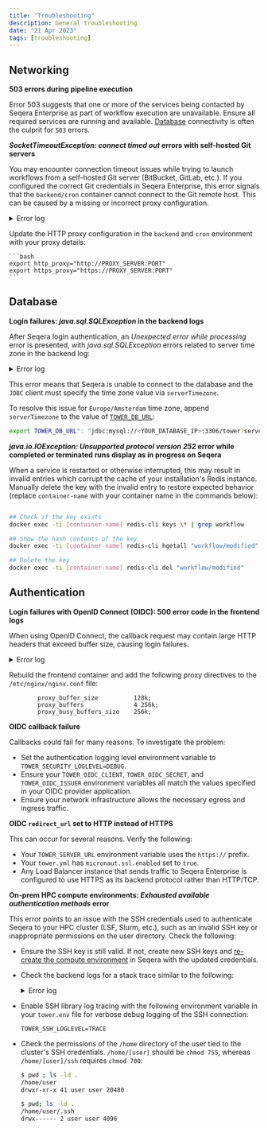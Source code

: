 ```yaml
---
title: "Troubleshooting"
description: General troubleshooting
date: "21 Apr 2023"
tags: [troubleshooting]
---
```


## Networking

**503 errors during pipeline execution**

Error 503 suggests that one or more of the services being contacted by Seqera Enterprise as part of workflow execution are unavailable. Ensure all required services are running and available. [Database](./configuration/overview.mdx#tower-and-redis-databases) connectivity is often the culprit for `503` errors.

**_SocketTimeoutException: connect timed out_ errors with self-hosted Git servers**

You may encounter connection timeout issues while trying to launch workflows from a self-hosted Git server (BitBucket, GitLab, etc.). If you configured the correct Git credentials in Seqera Enterprise, this error signals that the `backend/cron` container cannot connect to the Git remote host. This can be caused by a missing or incorrect proxy configuration.

  <details>
    <summary>Error log</summary>

```bash

ERROR i.s.t.c.GlobalErrorController - Unexpected error while processing - Error ID: 6h3HBUkaPe03vgzoDPc5HO
java.net.SocketTimeoutException: connect timed out
        at java.base/java.net.PlainSocketImpl.socketConnect(Native Method)
        at java.base/java.net.AbstractPlainSocketImpl.doConnect(AbstractPlainSocketImpl.java:399)
        at java.base/java.net.AbstractPlainSocketImpl.connectToAddress(AbstractPlainSocketImpl.java:242)
        at java.base/java.net.AbstractPlainSocketImpl.connect(AbstractPlainSocketImpl.java:224)
        at java.base/java.net.SocksSocketImpl.connect(SocksSocketImpl.java:392)
        at java.base/java.net.Socket.connect(Socket.java:609)
        at java.base/sun.security.ssl.SSLSocketImpl.connect(SSLSocketImpl.java:289)
        at java.base/sun.net.NetworkClient.doConnect(NetworkClient.java:177)
        at java.base/sun.net.www.http.HttpClient.openServer(HttpClient.java:474)
        at java.base/sun.net.www.http.HttpClient.openServer(HttpClient.java:569)
        at java.base/sun.net.www.protocol.https.HttpsClient.<init>(HttpsClient.java:265)
        at java.base/sun.net.www.protocol.https.HttpsClient.New(HttpsClient.java:372)
        at java.base/sun.net.www.protocol.https.AbstractDelegateHttpsURLConnection.getNewHttpClient(AbstractDelegateHttpsURLConnection.java:203)
        at java.base/sun.net.www.protocol.http.HttpURLConnection.plainConnect0(HttpURLConnection.java:1187)
        at java.base/sun.net.www.protocol.http.HttpURLConnection.plainConnect(HttpURLConnection.java:1081)
        at java.base/sun.net.www.protocol.https.AbstractDelegateHttpsURLConnection.connect(AbstractDelegateHttpsURLConnection.java:189)
        at java.base/sun.net.www.protocol.http.HttpURLConnection.getInputStream0(HttpURLConnection.java:1592)
        at java.base/sun.net.www.protocol.http.HttpURLConnection.getInputStream(HttpURLConnection.java:1520)
        at java.base/java.net.HttpURLConnection.getResponseCode(HttpURLConnection.java:527)
        at java.base/sun.net.www.protocol.https.HttpsURLConnectionImpl.getResponseCode(HttpsURLConnectionImpl.java:334)
        at nextflow.scm.RepositoryProvider.checkResponse(RepositoryProvider.groovy:167)
        at nextflow.scm.RepositoryProvider.invoke(RepositoryProvider.groovy:136)
        at nextflow.scm.RepositoryProvider.memoizedMethodPriv$invokeAndParseResponseString(RepositoryProvider.groovy:218)
        at java.base/jdk.internal.reflect.NativeMethodAccessorImpl.invoke0(Native Method)
        at java.base/jdk.internal.reflect.NativeMethodAccessorImpl.invoke(NativeMethodAccessorImpl.java:62)
        at java.base/jdk.internal.reflect.DelegatingMethodAccessorImpl.invoke(DelegatingMethodAccessorImpl.java:43)
        at java.base/java.lang.reflect.Method.invoke(Method.java:566)
        at org.codehaus.groovy.reflection.CachedMethod.invoke(CachedMethod.java:107)
        at groovy.lang.MetaMethod.doMethodInvoke(MetaMethod.java:323)
        at groovy.lang.MetaClassImpl.invokeMethod(MetaClassImpl.java:1259)
        at groovy.lang.MetaClassImpl.invokeMethod(MetaClassImpl.java:1026)
        at org.codehaus.groovy.runtime.InvokerHelper.invokePogoMethod(InvokerHelper.java:1029)
        at org.codehaus.groovy.runtime.InvokerHelper.invokeMethod(InvokerHelper.java:1012)
        at org.codehaus.groovy.runtime.InvokerHelper.invokeMethodSafe(InvokerHelper.java:101)
        at nextflow.scm.RepositoryProvider$_closure2.doCall(RepositoryProvider.groovy)
        at java.base/jdk.internal.reflect.NativeMethodAccessorImpl.invoke0(Native Method)
        at java.base/jdk.internal.reflect.NativeMethodAccessorImpl.invoke(NativeMethodAccessorImpl.java:62)
        at java.base/jdk.internal.reflect.DelegatingMethodAccessorImpl.invoke(DelegatingMethodAccessorImpl.java:43)
        at java.base/java.lang.reflect.Method.invoke(Method.java:566)
        at org.codehaus.groovy.reflection.CachedMethod.invoke(CachedMethod.java:107)
        at groovy.lang.MetaMethod.doMethodInvoke(MetaMethod.java:323)
        at org.codehaus.groovy.runtime.metaclass.ClosureMetaClass.invokeMethod(ClosureMetaClass.java:263)
        at groovy.lang.MetaClassImpl.invokeMethod(MetaClassImpl.java:1026)
        at groovy.lang.Closure.call(Closure.java:412)
        at org.codehaus.groovy.runtime.memoize.Memoize$MemoizeFunction.lambda$call$0(Memoize.java:137)
        at org.codehaus.groovy.runtime.memoize.ConcurrentCommonCache.getAndPut(ConcurrentCommonCache.java:137)
        at org.codehaus.groovy.runtime.memoize.ConcurrentCommonCache.getAndPut(ConcurrentCommonCache.java:113)
        at org.codehaus.groovy.runtime.memoize.Memoize$MemoizeFunction.call(Memoize.java:136)
        at groovy.lang.Closure.call(Closure.java:428)
        at nextflow.scm.RepositoryProvider.invokeAndParseResponse(RepositoryProvider.groovy)
        at java.base/jdk.internal.reflect.NativeMethodAccessorImpl.invoke0(Native Method)
        at java.base/jdk.internal.reflect.NativeMethodAccessorImpl.invoke(NativeMethodAccessorImpl.java:62)
        at java.base/jdk.internal.reflect.DelegatingMethodAccessorImpl.invoke(DelegatingMethodAccessorImpl.java:43)
        at java.base/java.lang.reflect.Method.invoke(Method.java:566)
        at org.codehaus.groovy.runtime.callsite.PlainObjectMetaMethodSite.doInvoke(PlainObjectMetaMethodSite.java:43)
        at org.codehaus.groovy.runtime.callsite.PogoMetaMethodSite$PogoCachedMethodSiteNoUnwrapNoCoerce.invoke(PogoMetaMethodSite.java:193)
        at org.codehaus.groovy.runtime.callsite.PogoMetaMethodSite.callCurrent(PogoMetaMethodSite.java:61)
        at org.codehaus.groovy.runtime.callsite.AbstractCallSite.callCurrent(AbstractCallSite.java:185)
        at nextflow.scm.BitbucketRepositoryProvider.getCloneUrl(BitbucketRepositoryProvider.groovy:114)
        at nextflow.scm.AssetManager.memoizedMethodPriv$getGitRepositoryUrl(AssetManager.groovy:394)
        at java.base/jdk.internal.reflect.NativeMethodAccessorImpl.invoke0(Native Method)
        at java.base/jdk.internal.reflect.NativeMethodAccessorImpl.invoke(NativeMethodAccessorImpl.java:62)
        at java.base/jdk.internal.reflect.DelegatingMethodAccessorImpl.invoke(DelegatingMethodAccessorImpl.java:43)
        at java.base/java.lang.reflect.Method.invoke(Method.java:566)
        at org.codehaus.groovy.reflection.CachedMethod.invoke(CachedMethod.java:107)
        at groovy.lang.MetaMethod.doMethodInvoke(MetaMethod.java:323)
        at groovy.lang.MetaClassImpl.invokeMethod(MetaClassImpl.java:1259)
        at groovy.lang.MetaClassImpl.invokeMethod(MetaClassImpl.java:1026)
        at org.codehaus.groovy.runtime.InvokerHelper.invokePogoMethod(InvokerHelper.java:1029)
        at org.codehaus.groovy.runtime.InvokerHelper.invokeMethod(InvokerHelper.java:1012)
        at org.codehaus.groovy.runtime.InvokerHelper.invokeMethodSafe(InvokerHelper.java:101)
        at nextflow.scm.AssetManager$_closure1.doCall(AssetManager.groovy)
        at nextflow.scm.AssetManager$_closure1.doCall(AssetManager.groovy)
        at java.base/jdk.internal.reflect.NativeMethodAccessorImpl.invoke0(Native Method)
        at java.base/jdk.internal.reflect.NativeMethodAccessorImpl.invoke(NativeMethodAccessorImpl.java:62)
        at java.base/jdk.internal.reflect.DelegatingMethodAccessorImpl.invoke(DelegatingMethodAccessorImpl.java:43)
        at java.base/java.lang.reflect.Method.invoke(Method.java:566)
        at org.codehaus.groovy.reflection.CachedMethod.invoke(CachedMethod.java:107)
        at groovy.lang.MetaMethod.doMethodInvoke(MetaMethod.java:323)
        at org.codehaus.groovy.runtime.metaclass.ClosureMetaClass.invokeMethod(ClosureMetaClass.java:263)
        at groovy.lang.MetaClassImpl.invokeMethod(MetaClassImpl.java:1026)
        at groovy.lang.Closure.call(Closure.java:412)
        at org.codehaus.groovy.runtime.memoize.Memoize$MemoizeFunction.lambda$call$0(Memoize.java:137)
        at org.codehaus.groovy.runtime.memoize.ConcurrentCommonCache.getAndPut(ConcurrentCommonCache.java:137)
        at org.codehaus.groovy.runtime.memoize.ConcurrentCommonCache.getAndPut(ConcurrentCommonCache.java:113)
        at org.codehaus.groovy.runtime.memoize.Memoize$MemoizeFunction.call(Memoize.java:136)
        at groovy.lang.Closure.call(Closure.java:406)
        at nextflow.scm.AssetManager.getGitRepositoryUrl(AssetManager.groovy)

```

  </details>

Update the HTTP proxy configuration in the `backend` and `cron` environment with your proxy details:

    ```bash
    export http_proxy="http://PROXY_SERVER:PORT"
    export https_proxy="https://PROXY_SERVER:PORT"
    ```

## Database

**Login failures: _java.sql.SQLException_ in the backend logs**

After Seqera login authentication, an _Unexpected error while processing_ error is presented, with _java.sql.SQLException_ errors related to server time zone in the backend log:

  <details>
    <summary>Error log</summary>

```
io.micronaut.transaction.exceptions.CannotCreateTransactionException: Could not open Hibernate Session for transaction
…
Caused by: org.hibernate.exception.GenericJDBCException: Unable to acquire JDBC Connection
…
java.sql.SQLException: The server time zone value 'CEST' is unrecognized or represents more than one time zone. You must configure either the server or JDBC driver (via the 'serverTimezone' configuration property) to use a more specific time zone value if you want to utilize time zone support.
…
```

  </details>

This error means that Seqera is unable to connect to the database and the `JDBC` client must specify the time zone value via `serverTimezone`.

To resolve this issue for `Europe/Amsterdam` time zone, append `serverTimezone` to the value of [`TOWER_DB_URL`](./configuration/overview.mdx#tower-and-redis-databases):

```bash
export TOWER_DB_URL": "jdbc:mysql://<YOUR_DATABASE_IP>:3306/tower?serverTimezone=Europe/Amsterdam"
```

**_java.io.IOException: Unsupported protocol version 252_ error while completed or terminated runs display as in progress on Seqera**

When a service is restarted or otherwise interrupted, this may result in invalid entries which corrupt the cache of your installation's Redis instance. Manually delete the key with the invalid entry to restore expected behavior (replace `container-name` with your container name in the commands below):

```bash

## Check if the key exists
docker exec -ti [container-name] redis-cli keys \* | grep workflow

## Show the hash contents of the key
docker exec -ti [container-name] redis-cli hgetall "workflow/modified"

## Delete the key
docker exec -ti [container-name] redis-cli del "workflow/modified"
```

## Authentication

**Login failures with OpenID Connect (OIDC): 500 error code in the frontend logs**

When using OpenID Connect, the callback request may contain large HTTP headers that exceed buffer size, causing login failures.

  <details>
    <summary>Error log</summary>

```bash

  *8317 upstream sent too big header while reading response header from upstream, client: 10.170.157.186, server: localhost, request: "GET /oauth/callback

```

  </details>

Rebuild the frontend container and add the following proxy directives to the `/etc/nginx/nginx.conf` file:

```
        proxy_buffer_size          128k;
        proxy_buffers              4 256k;
        proxy_busy_buffers_size    256k;
```

**OIDC callback failure**

Callbacks could fail for many reasons. To investigate the problem:

- Set the authentication logging level environment variable to `TOWER_SECURITY_LOGLEVEL=DEBUG`.
- Ensure your `TOWER_OIDC_CLIENT`, `TOWER_OIDC_SECRET`, and `TOWER_OIDC_ISSUER` environment variables all match the values specified in your OIDC provider application.
- Ensure your network infrastructure allows the necessary egress and ingress traffic.

**OIDC `redirect_url` set to HTTP instead of HTTPS**

This can occur for several reasons. Verify the following:

- Your `TOWER_SERVER_URL` environment variable uses the `https://` prefix.
- Your `tower.yml` has `micronaut.ssl.enabled` set to `true`.
- Any Load Balancer instance that sends traffic to Seqera Enterprise is configured to use HTTPS as its backend protocol rather than HTTP/TCP.

**On-prem HPC compute environments: _Exhausted available authentication methods_ error**

This error points to an issue with the SSH credentials used to authenticate Seqera to your HPC cluster (LSF, Slurm, etc.), such as an invalid SSH key or inappropriate permissions on the user directory. Check the following:

- Ensure the SSH key is still valid. If not, create new SSH keys and [re-create the compute environment](../compute-envs/hpc.mdx) in Seqera with the updated credentials.

- Check the backend logs for a stack trace similar to the following:

    <details>
      <summary>Error log</summary>

        ```
        [io-executor-thread-2] 10.42.0.1 ERROR i.s.t.c.GlobalErrorController - Unexpected error while processing - Error ID: 5d7rDpS8pByF8YqfUVPvB4
        net.schmizz.sshj.userauth.UserAuthException: Exhausted available authentication methods
            at net.schmizz.sshj.SSHClient.auth(SSHClient.java:227)
            at net.schmizz.sshj.SSHClient.authPublickey(SSHClient.java:342)
            at net.schmizz.sshj.SSHClient.authPublickey(SSHClient.java:360)
            at io.seqera.tower.service.platform.ssh.SSHClientFactory.createClient(SSHClientFactory.groovy:110)
        ..
        ..
        Caused by: net.schmizz.sshj.userauth.UserAuthException: Problem getting public key from PKCS5KeyFile{resource=[PrivateKeyStringResource]}
            at net.schmizz.sshj.userauth.method.KeyedAuthMethod.putPubKey(KeyedAuthMethod.java:47)
            at net.schmizz.sshj.userauth.method.AuthPublickey.buildReq(AuthPublickey.java:62)
            at net.schmizz.sshj.userauth.method.AuthPublickey.buildReq(AuthPublickey.java:81)
            at net.schmizz.sshj.userauth.method.AbstractAuthMethod.request(AbstractAuthMethod.java:68)
            at net.schmizz.sshj.userauth.UserAuthImpl.authenticate(UserAuthImpl.java:73)
            at net.schmizz.sshj.SSHClient.auth(SSHClient.java:221)
            ... 91 common frames omitted
        Caused by: net.schmizz.sshj.userauth.keyprovider.PKCS5KeyFile$FormatException: Length mismatch: 1152 != 1191
            at net.schmizz.sshj.userauth.keyprovider.PKCS5KeyFile$ASN1Data.<init>(PKCS5KeyFile.java:248)
        ```

    </details>

- Enable SSH library log tracing with the following environment variable in your `tower.env` file for verbose debug logging of the SSH connection:

  ```env
  TOWER_SSH_LOGLEVEL=TRACE
  ```

- Check the permissions of the `/home` directory of the user tied to the cluster's SSH credentials. `/home/[user]` should be `chmod 755`, whereas `/home/[user]/ssh` requires `chmod 700`:

  ```bash
  $ pwd ; ls -ld .
  /home/user
  drwxr-xr-x 41 user user 20480

  $ pwd; ls -ld .
  /home/user/.ssh
  drwx------ 2 user user 4096

  ```
